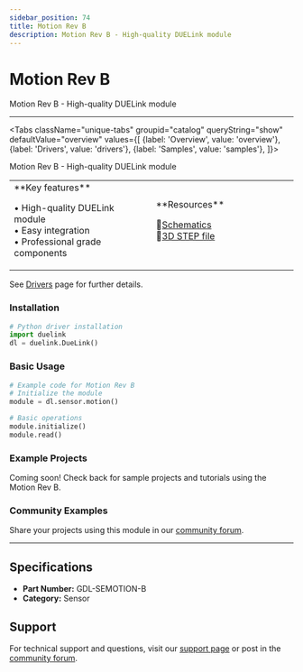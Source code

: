 ```yaml
---
sidebar_position: 74
title: Motion Rev B
description: Motion Rev B - High-quality DUELink module
---
```



# Motion Rev B

<ProductImageSelector 
  partNumber="semotion-b"
  productName="Motion Rev B"
/>

Motion Rev B - High-quality DUELink module

---

<Tabs className="unique-tabs" groupid="catalog" queryString="show" defaultValue="overview"
  values={[
    {label: 'Overview', value: 'overview'},
    {label: 'Drivers', value: 'drivers'},
    {label: 'Samples', value: 'samples'},
  ]}>

<TabItem value="overview">

Motion Rev B - High-quality DUELink module

<table><td width='50%'>
**Key features**

• High-quality DUELink module<br/>
• Easy integration<br/>
• Professional grade components<br/>

</td><td width='50%'>
**Resources**
 
📄[Schematics](/static/sch/semotion-b.pdf)<br/>
🔩[3D STEP file](/static/3d/SEMOTION-B.step)<br/>

</td></table>

</TabItem>

<TabItem value="drivers">

See [Drivers](../../engine/drivers) page for further details.

### Installation

```python
# Python driver installation
import duelink
dl = duelink.DueLink()
```

### Basic Usage

```python
# Example code for Motion Rev B
# Initialize the module
module = dl.sensor.motion()

# Basic operations
module.initialize()
module.read()
```

</TabItem>

<TabItem value="samples">

### Example Projects

Coming soon! Check back for sample projects and tutorials using the Motion Rev B.

### Community Examples

Share your projects using this module in our [community forum](https://forums.ghielectronics.com).

</TabItem>

</Tabs>

---

## Specifications

- **Part Number:** GDL-SEMOTION-B
- **Category:** Sensor

## Support

For technical support and questions, visit our [support page](../../support) or post in the [community forum](https://forums.ghielectronics.com).

